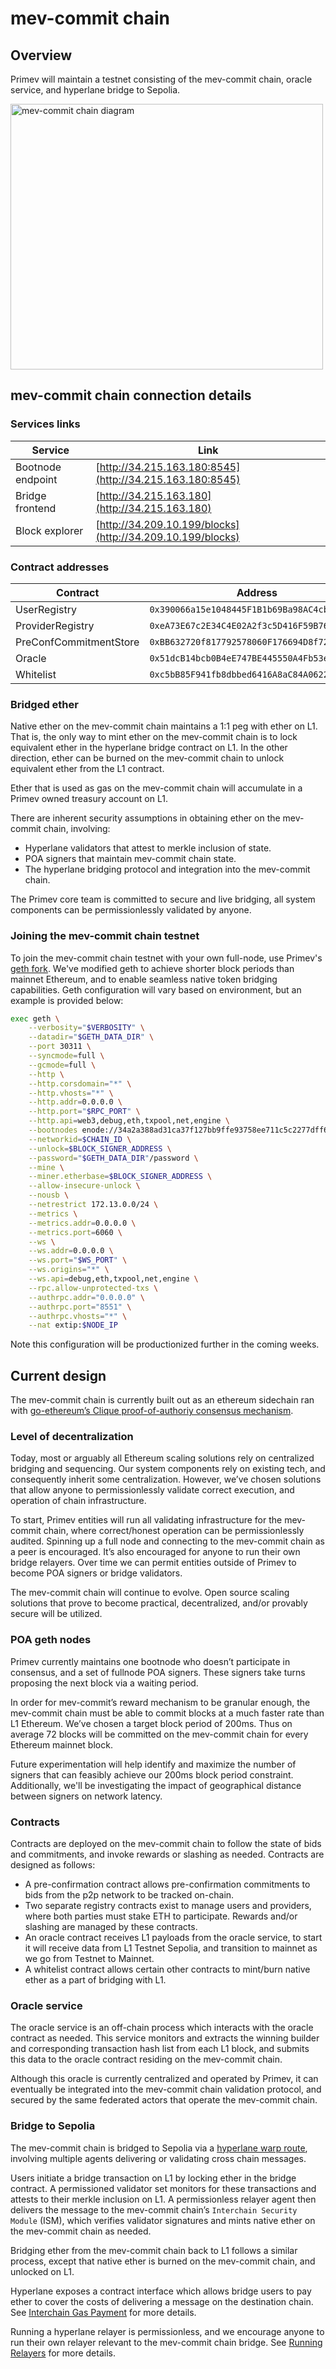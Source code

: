 # mev-commit chain

## Overview

Primev will maintain a testnet consisting of the mev-commit chain, oracle service, and hyperlane bridge to Sepolia. 

<img src="/overview.png" alt="mev-commit chain diagram" width="500" height="425"/>

## mev-commit chain connection details

### Services links


| Service        | Link | 
| ------------ | --------- | 
| Bootnode endpoint | [http://34.215.163.180:8545](http://34.215.163.180:8545) | 
| Bridge frontend | [http://34.215.163.180](http://34.215.163.180) | 
| Block explorer | [http://34.209.10.199/blocks](http://34.209.10.199/blocks) | 

### Contract addresses

| Contract        | Address | 
| ------------ | --------- | 
| UserRegistry | `0x390066a15e1048445F1B1b69Ba98AC4cb5e91c52` | 
| ProviderRegistry | `0xeA73E67c2E34C4E02A2f3c5D416F59B76e7617fC` |
| PreConfCommitmentStore | `0xBB632720f817792578060F176694D8f7230229d9` |
| Oracle |`0x51dcB14bcb0B4eE747BE445550A4Fb53ecd31617`|
| Whitelist |`0xc5bB85F941fb8dbbed6416A8aC84A06226E0f138`|

### Bridged ether

Native ether on the mev-commit chain maintains a 1:1 peg with ether on L1. That is, the only way to mint ether on the mev-commit chain is to lock equivalent ether in the hyperlane bridge contract on L1. In the other direction, ether can be burned on the mev-commit chain to unlock equivalent ether from the L1 contract.

Ether that is used as gas on the mev-commit chain will accumulate in a Primev owned treasury account on L1.

There are inherent security assumptions in obtaining ether on the mev-commit chain, involving:
* Hyperlane validators that attest to merkle inclusion of state.
* POA signers that maintain mev-commit chain state.
* The hyperlane bridging protocol and integration into the mev-commit chain.

The Primev core team is committed to secure and live bridging, all system components can be permissionlessly validated by anyone.

### Joining the mev-commit chain testnet

To join the mev-commit chain testnet with your own full-node, use Primev's [geth fork](https://github.com/primevprotocol/go-ethereum). We've modified geth to achieve shorter block periods than mainnet Ethereum, and to enable seamless native token bridging capabilities. Geth configuration will vary based on environment, but an example is provided below:

```bash
exec geth \
    --verbosity="$VERBOSITY" \
    --datadir="$GETH_DATA_DIR" \
    --port 30311 \
    --syncmode=full \
    --gcmode=full \
    --http \
    --http.corsdomain="*" \
    --http.vhosts="*" \
    --http.addr=0.0.0.0 \
    --http.port="$RPC_PORT" \
    --http.api=web3,debug,eth,txpool,net,engine \
    --bootnodes enode://34a2a388ad31ca37f127bb9ffe93758ee711c5c2277dff6aff2e359bcf2c9509ea55034196788dbd59ed70861f523c1c03d54f1eabb2b4a5c1c129d966fe1e65@172.13.0.100:30301 \
    --networkid=$CHAIN_ID \
    --unlock=$BLOCK_SIGNER_ADDRESS \
    --password="$GETH_DATA_DIR"/password \
    --mine \
    --miner.etherbase=$BLOCK_SIGNER_ADDRESS \
    --allow-insecure-unlock \
    --nousb \
    --netrestrict 172.13.0.0/24 \
    --metrics \
    --metrics.addr=0.0.0.0 \
    --metrics.port=6060 \
    --ws \
    --ws.addr=0.0.0.0 \
    --ws.port="$WS_PORT" \
    --ws.origins="*" \
    --ws.api=debug,eth,txpool,net,engine \
    --rpc.allow-unprotected-txs \
    --authrpc.addr="0.0.0.0" \
    --authrpc.port="8551" \
    --authrpc.vhosts="*" \
    --nat extip:$NODE_IP
```

Note this configuration will be productionized further in the coming weeks.

## Current design

The mev-commit chain is currently built out as an ethereum sidechain ran with [go-ethereum’s Clique proof-of-authoriy consensus mechanism](https://geth.ethereum.org/docs/tools/clef/clique-signing). 

### Level of decentralization

Today, most or arguably all Ethereum scaling solutions rely on centralized bridging and sequencing. Our system components rely on existing tech, and consequently inherit some centralization. However, we’ve chosen solutions that allow anyone to permissionlessly validate correct execution, and operation of chain infrastructure. 

To start, Primev entities will run all validating infrastructure for the mev-commit chain, where correct/honest operation can be permissionlessly audited. Spinning up a full node and connecting to the mev-commit chain as a peer is encouraged. It’s also encouraged for anyone to run their own bridge relayers. Over time we can permit entities outside of Primev to become POA signers or bridge validators.  

The mev-commit chain will continue to evolve. Open source scaling solutions that prove to become practical, decentralized, and/or provably secure will be utilized.

### POA geth nodes

Primev currently maintains one bootnode who doesn’t participate in consensus, and a set of fullnode POA signers. These signers take turns proposing the next block via a waiting period.

In order for mev-commit’s reward mechanism to be granular enough, the mev-commit chain must be able to commit blocks at a much faster rate than L1 Ethereum. We’ve chosen a target block period of 200ms. Thus on average 72 blocks will be committed on the mev-commit chain for every Ethereum mainnet block. 

Future experimentation will help identify and maximize the number of signers that can feasibly achieve our 200ms block period constraint. Additionally, we'll be investigating the impact of geographical distance between signers on network latency.

### Contracts

Contracts are deployed on the mev-commit chain to follow the state of bids and commitments, and invoke rewards or slashing as needed. Contracts are designed as follows:

* A pre-confirmation contract allows pre-confirmation commitments to bids from the p2p network to be tracked on-chain.
* Two separate registry contracts exist to manage users and providers, where both parties must stake ETH to participate. Rewards and/or slashing are managed by these contracts. 
* An oracle contract receives L1 payloads from the oracle service, to start it will receive data from L1 Testnet Sepolia, and transition to mainnet as we go from Testnet to Mainnet.
* A whitelist contract allows certain other contracts to mint/burn native ether as a part of bridging with L1.

### Oracle service

The oracle service is an off-chain process which interacts with the oracle contract as needed. This service monitors and extracts the winning builder and corresponding transaction hash list from each L1 block, and submits this data to the oracle contract residing on the mev-commit chain.

Although this oracle is currently centralized and operated by Primev, it can eventually be integrated into the mev-commit chain validation protocol, and secured by the same federated actors that operate the mev-commit chain.

### Bridge to Sepolia

The mev-commit chain is bridged to Sepolia via a [hyperlane warp route](https://docs.hyperlane.xyz/docs/protocol/warp-routes), involving multiple agents delivering or validating cross chain messages.

Users initiate a bridge transaction on L1 by locking ether in the bridge contract. A permissioned validator set monitors for these transactions and attests to their merkle inclusion on L1. A permissionless relayer agent then delivers the message to the mev-commit chain’s `Interchain Security Module` (ISM), which verifies validator signatures and mints native ether on the mev-commit chain as needed.

Bridging ether from the mev-commit chain back to L1 follows a similar process, except that native ether is burned on the mev-commit chain, and unlocked on L1.

Hyperlane exposes a contract interface which allows bridge users to pay ether to cover the costs of delivering a message on the destination chain. See [Interchain Gas Payment](https://docs.hyperlane.xyz/docs/protocol/interchain-gas-payment) for more details.

Running a hyperlane relayer is permissionless, and we encourage anyone to run their own relayer relevant to the mev-commit chain bridge. See [Running Relayers](https://docs.hyperlane.xyz/docs/operate/relayer/run-relayer) for more details.
